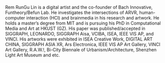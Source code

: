 Rem RunGu Lin is a digital artist and the co-founder of Bach Innovative, Funtheory/Befun Lab. He investigates the intersections of ARVR, human-computer interaction (HCI) and brainmedia in his research and artwork. He holds a master’s degree from MIT and is pursuing his PhD in Computational Media and Art at HKUST (GZ). His paper was published/accepted in SIGGRAPH, LEONARDO, SIGGRAPH Aisa, VCIBA, ISEA, IEEE VIS AP, and VINCI. His artworks were exhibited in ISEA Creative Work, DIGITAL ART CHINA, SIGGRAPH ASIA XR,  Ars Electronica, IEEE VIS AP Art Gallery, VINCI Art Gallery, R.A.W.!, Bi-City Biennale of Urbanism/Architecture, Shenzhen Light Art Museum and etc. 
